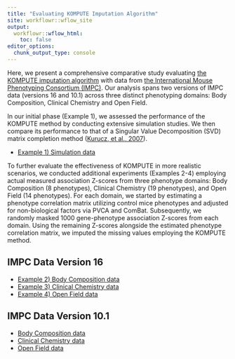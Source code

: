 ```yaml
---
title: "Evaluating KOMPUTE Imputation Algorithm"
site: workflowr::wflow_site
output:
  workflowr::wflow_html:
    toc: false
editor_options:
  chunk_output_type: console
---
```



Here, we present a comprehensive comparative study evaluating [the KOMPUTE imputation algorithm](https://github.com/statsleelab/kompute) with data from [the International Mouse Phenotyping Consortium (IMPC)](https://www.mousephenotype.org/). Our analysis spans two versions of IMPC data (versions 16 and 10.1) across three distinct phenotyping domains: Body Composition, Clinical Chemistry and Open Field. 

In our initial phase (Example 1), we assessed the performance of the KOMPUTE method by conducting extensive simulation studies. We then compare its performance to that of a Singular Value Decomposition (SVD) matrix completion method ([Kurucz, et al., 2007](https://www.cs.uic.edu/~liub/KDD-cup-2007/proceedings/missing-value-Kurucz.pdf)).

* [Example 1) Simulation data](kompute_test_sim_v16.html)

To further evaluate the effectiveness of KOMPUTE in more realistic scenarios, we conducted additional experiments (Examples 2-4) employing actual measured association Z-scores from three phenotype domains: Body Composition (8 phenotypes), Clinical Chemistry (19 phenotypes), and Open Field (14 phenotypes). For each domain, we started by estimating a phenotype correlation matrix utilizing control mice phenotypes and adjusted for non-biological factors via PVCA and ComBat. Subsequently, we randomly masked 1000 gene-phenotype association Z-scores from each domain. Using the remaining Z-scores alongside the estimated phenotype correlation matrix, we imputed the missing values employing the KOMPUTE method. 


## IMPC Data Version 16
* [Example 2) Body Composition data](kompute_test_BC_v16.html)
* [Example 3) Clinical Chemistry data](kompute_test_CC_v16.html)
* [Example 4) Open Field data](kompute_test_OF_v16.html)


## IMPC Data Version 10.1
* [Body Composition data](kompute_test_BC_v10.1.html)
* [Clinical Chemistry data](kompute_test_CC_v10.1.html)
* [Open Field data](kompute_test_OF_v10.1.html)



